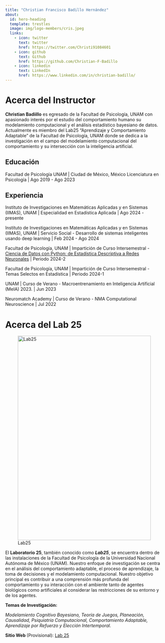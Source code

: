 ```yaml
---
title: "Christian Francisco Badillo Hernández"
about:
  id: hero-heading
  template: trestles
  image: img/logo-members/cris.jpeg
  links:
    - icon: twitter
      text: twitter
      href: https://twitter.com/Christi91084601
    - icon: github
      text: Github
      href: https://github.com/Christian-F-Badillo
    - icon: linkedin
      text: LinkedIn
      href: https://www.linkedin.com/in/christian-badillo/
---
```


# Acerca del Instructor

:::{#hero-heading}

**Christian Badiillo** es egresado de la Facultad de Psicología, UNAM con apasionado interés por el estudio del comportamiento humano su modelamiento computacional y el análisis estadístico bayesiano de datos. Actualmente es miembro del Lab25 "Aprendizaje y Comportamiento Adaptable" de la Facultad de Psicología, UNAM donde se dedica a la investigación en el campo del modelamiento computacional del comportamiento y su intersección con la inteligencia artificial. 

## Educación

Facultad de Psicología UNAM | Ciudad de México, México
Licenciatura en Psicología | Ago 2019 - Ago 2023

## Experiencia

Instituto de Investigaciones en Matemáticas Aplicadas y en Sistemas (IIMAS), UNAM \| Especialidad en Estadística Aplicada \| Ago 2024 - presente

Instituto de Investigaciones en Matemáticas Aplicadas y en Sistemas (IIMAS), UNAM \| Servicio Social - Desarrollo de sistemas inteligentes usando deep learning \| Feb 2024 - Ago 2024

Facultad de Psicología, UNAM \| Impartición de Curso Intersemestral - [Ciencia de Datos con Python: de Estadística Descriptiva a Redes Neuronales](https://christian-f-badillo.github.io/Ciencia-de-datos-con-Python-de-estadistica-descriptiva-a-redes-neuronales/) \| Periodo 2024-2

Facultad de Psicología, UNAM \| Impartición de Curso Intersemestral - Temas Selectos en Estadística \| Periodo 2024-1

UNAM \| Curso de Verano - Macroentrenamiento en Inteligencia Artificial (MeIA) 2023. \| Jun 2023

Neuromatch Academy \| Curso de Verano - NMA Computational Neuroscience \| Jul 2022

:::

# Acerca del Lab 25

![Lab25](img/logo-members/lab25.jpg){width=100% height=650px}

<left> <p1> 
El **Laboratorio 25**, también conocido como ***Lab25***, se encuentra dentro de las instalaciones de la Facultad de Psicología de la Universidad Nacional Autónoma de México (UNAM). Nuestro enfoque de investigación se centra en el análisis del comportamiento adaptable, el proceso de aprendizaje, la toma de decisiones y el modelamiento computacional. Nuestro objetivo principal es contribuir a una comprensión más profunda del comportamiento y su interacción con el ambiente tanto de agentes biológicos como artificiales al considerar las restricciones de su entorno y de los agentes.</p1>
</br>

<p2><left><b> Temas de Investigación:</p2></left></b>

<p3> <i> Modelamiento Cognitivo Bayesiano, Teoría de Juegos, Planeación, Causalidad, Psiquiatría Computacional, Comportamiento Adaptable, Aprendizaje por Refuerzo y Elección Intertemporal. </i> </p3> </left>

<p2><b>Sitio Web </b> (Provisional):
[Lab 25](https://christian-badillo.quarto.pub/aprendizaje-comportamiento-adaptable-material-de-apoyo/) </p2>